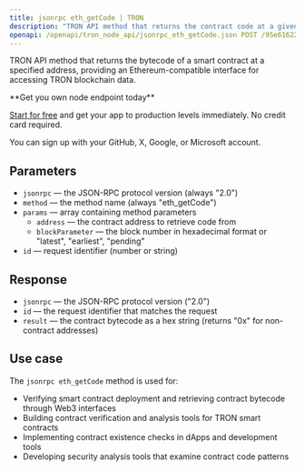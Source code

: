 ```yaml
---
title: jsonrpc eth_getCode | TRON
description: "TRON API method that returns the contract code at a given address. This method provides Ethereum-compatible interface for TRON blockchain."
openapi: /openapi/tron_node_api/jsonrpc_eth_getCode.json POST /95e61622bf6a8af293978377718e3b77/jsonrpc
---
```


TRON API method that returns the bytecode of a smart contract at a specified address, providing an Ethereum-compatible interface for accessing TRON blockchain data.

<Check>
**Get you own node endpoint today**

[Start for free](https://console.chainstack.com/) and get your app to production levels immediately. No credit card required.

You can sign up with your GitHub, X, Google, or Microsoft account.
</Check>

## Parameters

* `jsonrpc` — the JSON-RPC protocol version (always "2.0")
* `method` — the method name (always "eth_getCode")
* `params` — array containing method parameters
  * `address` — the contract address to retrieve code from
  * `blockParameter` — the block number in hexadecimal format or "latest", "earliest", "pending"
* `id` — request identifier (number or string)

## Response

* `jsonrpc` — the JSON-RPC protocol version ("2.0")
* `id` — the request identifier that matches the request
* `result` — the contract bytecode as a hex string (returns "0x" for non-contract addresses)

## Use case

The `jsonrpc eth_getCode` method is used for:

* Verifying smart contract deployment and retrieving contract bytecode through Web3 interfaces
* Building contract verification and analysis tools for TRON smart contracts
* Implementing contract existence checks in dApps and development tools
* Developing security analysis tools that examine contract code patterns
